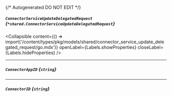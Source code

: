 {/* Autogenerated DO NOT EDIT  */}

##### `ConnectorServiceUpdateDelegatedRequest` *{`*shared.ConnectorServiceUpdateDelegatedRequest`}*

<Collapsible content={() => import('/content/types/pkg/models/shared/connector_service_update_delegated_request/go.mdx')} openLabel={Labels.showProperties} closeLabel={Labels.hideProperties} />


---
##### `ConnectorAppID` *{`string`}*

---
##### `ConnectorID` *{`string`}*


